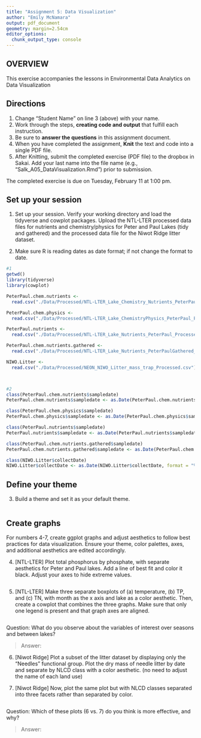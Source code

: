 ```yaml
---
title: "Assignment 5: Data Visualization"
author: "Emily McNamara"
output: pdf_document
geometry: margin=2.54cm
editor_options: 
  chunk_output_type: console
---
```


## OVERVIEW

This exercise accompanies the lessons in Environmental Data Analytics on Data Visualization 

## Directions
1. Change "Student Name" on line 3 (above) with your name.
3. Work through the steps, **creating code and output** that fulfill each instruction.
4. Be sure to **answer the questions** in this assignment document.
6. When you have completed the assignment, **Knit** the text and code into a single PDF file.
8. After Knitting, submit the completed exercise (PDF file) to the dropbox in Sakai. Add your last name into the file name (e.g., "Salk_A05_DataVisualization.Rmd") prior to submission.

The completed exercise is due on Tuesday, February 11 at 1:00 pm.



## Set up your session 
1. Set up your session. Verify your working directory and load the tidyverse and cowplot packages. Upload the NTL-LTER processed data files for nutrients and chemistry/physics for Peter and Paul Lakes (tidy and gathered) and the processed data file for the Niwot Ridge litter dataset. 

2. Make sure R is reading dates as date format; if not change the format to date.

```r
#1
getwd()
library(tidyverse)
library(cowplot)

PeterPaul.chem.nutrients <- 
  read.csv("./Data/Processed/NTL-LTER_Lake_Chemistry_Nutrients_PeterPaul_Processed.csv")

PeterPaul.chem.physics <- 
  read.csv("./Data/Processed/NTL-LTER_Lake_ChemistryPhysics_PeterPaul_Processed.csv")

PeterPaul.nutrients <- 
  read.csv("./Data/Processed/NTL-LTER_Lake_Nutrients_PeterPaul_Processed.csv")

PeterPaul.chem.nutrients.gathered <-
  read.csv("./Data/Processed/NTL-LTER_Lake_Nutrients_PeterPaulGathered_Processed.csv")

NIWO.Litter <-
  read.csv("./Data/Processed/NEON_NIWO_Litter_mass_trap_Processed.csv")



#2
class(PeterPaul.chem.nutrients$sampledate)
PeterPaul.chem.nutrients$sampledate <- as.Date(PeterPaul.chem.nutrients$sampledate, format = "%Y-%m-%d")

class(PeterPaul.chem.physics$sampledate)
PeterPaul.chem.physics$sampledate <- as.Date(PeterPaul.chem.physics$sampledate, format = "%Y-%m-%d")

class(PeterPaul.nutrients$sampledate)
PeterPaul.nutrients$sampledate <- as.Date(PeterPaul.nutrients$sampledate, format = "%Y-%m-%d")

class(PeterPaul.chem.nutrients.gathered$sampledate)
PeterPaul.chem.nutrients.gathered$sampledate <- as.Date(PeterPaul.chem.nutrients.gathered$sampledate, format = "%Y-%m-%d")

class(NIWO.Litter$collectDate)
NIWO.Litter$collectDate <- as.Date(NIWO.Litter$collectDate, format = "%Y-%m-%d")


```
## Define your theme
3. Build a theme and set it as your default theme.

```r


```

## Create graphs
For numbers 4-7, create ggplot graphs and adjust aesthetics to follow best practices for data visualization. Ensure your theme, color palettes, axes, and additional aesthetics are edited accordingly.

4. [NTL-LTER] Plot total phosphorus by phosphate, with separate aesthetics for Peter and Paul lakes. Add a line of best fit and color it black. Adjust your axes to hide extreme values.

```r



```


5. [NTL-LTER] Make three separate boxplots of (a) temperature, (b) TP, and (c) TN, with month as the x axis and lake as a color aesthetic. Then, create a cowplot that combines the three graphs. Make sure that only one legend is present and that graph axes are aligned.

```r


```

Question: What do you observe about the variables of interest over seasons and between lakes? 

> Answer: 

6. [Niwot Ridge] Plot a subset of the litter dataset by displaying only the "Needles" functional group. Plot the dry mass of needle litter by date and separate by NLCD class with a color aesthetic. (no need to adjust the name of each land use)

7. [Niwot Ridge] Now, plot the same plot but with NLCD classes separated into three facets rather than separated by color. 

```r



```

Question: Which of these plots (6 vs. 7) do you think is more effective, and why? 

> Answer: 
